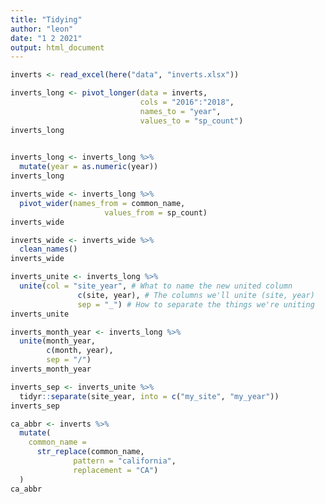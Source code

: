 ```yaml
---
title: "Tidying"
author: "leon"
date: "1 2 2021"
output: html_document
---
```


```r
inverts <- read_excel(here("data", "inverts.xlsx"))
```

```r
inverts_long <- pivot_longer(data = inverts,
                             cols = "2016":"2018",
                             names_to = "year",
                             values_to = "sp_count")
inverts_long
  
```
```r
inverts_long <- inverts_long %>%
  mutate(year = as.numeric(year))
inverts_long
```
```r
inverts_wide <- inverts_long %>% 
  pivot_wider(names_from = common_name, 
                     values_from = sp_count)
inverts_wide
```
```r
inverts_wide <- inverts_wide %>% 
  clean_names()
inverts_wide
```
```r
inverts_unite <- inverts_long %>% 
  unite(col = "site_year", # What to name the new united column
               c(site, year), # The columns we'll unite (site, year)
               sep = "_") # How to separate the things we're uniting
inverts_unite
```

```r
inverts_month_year <- inverts_long %>%
  unite(month_year,
        c(month, year),
        sep = "/")
inverts_month_year
```
```r
inverts_sep <- inverts_unite %>% 
  tidyr::separate(site_year, into = c("my_site", "my_year"))
inverts_sep
```
```r
ca_abbr <- inverts %>% 
  mutate(
    common_name = 
      str_replace(common_name, 
              pattern = "california", 
              replacement = "CA")
  )
ca_abbr
```

